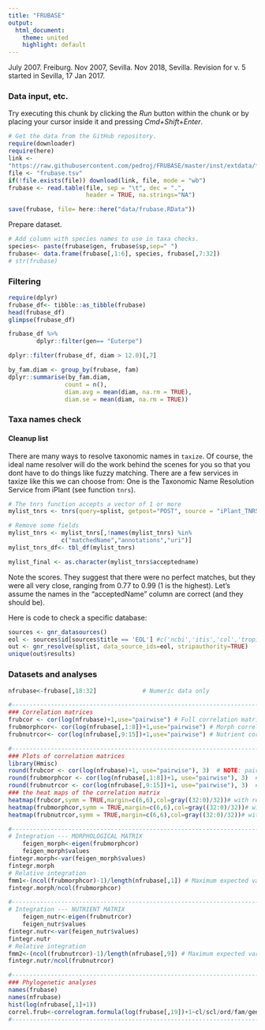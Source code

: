 ```yaml
---
title: "FRUBASE"
output:
  html_document:
    theme: united
    highlight: default
---
```


July 2007. Freiburg. Nov 2007, Sevilla. Nov 2018, Sevilla.
Revision for v. 5 started in Sevilla, 17 Jan 2017.

### Data input, etc.

Try executing this chunk by clicking the *Run* button within the chunk or by placing your cursor inside it and pressing *Cmd+Shift+Enter*.

```r
# Get the data from the GitHub repository.
require(downloader)
require(here)
link <-
"https://raw.githubusercontent.com/pedroj/FRUBASE/master/inst/extdata/frubase.tsv"
file <- "frubase.tsv"
if(!file.exists(file)) download(link, file, mode = "wb")
frubase <- read.table(file, sep = "\t", dec = ".", 
                      header = TRUE, na.strings="NA")

save(frubase, file= here::here("data/frubase.RData"))

```

Prepare dataset.

```r
# Add column with species names to use in taxa checks.
species<- paste(frubase$gen, frubase$sp,sep=" ")
frubase<- data.frame(frubase[,1:6], species, frubase[,7:32])
# str(frubase)

```


### Filtering 

```r
require(dplyr)
frubase_df<- tibble::as_tibble(frubase)
head(frubase_df)
glimpse(frubase_df)

frubase_df %>%
        dplyr::filter(gen== "Euterpe") 

dplyr::filter(frubase_df, diam > 12.0)[,7]

by_fam.diam <- group_by(frubase, fam)
dplyr::summarise(by_fam.diam,
                count = n(),
                diam.avg = mean(diam, na.rm = TRUE),
                diam.se = mean(diam, na.rm = TRUE))

```

### Taxa names check
#### Cleanup list 

There are many ways to resolve taxonomic names in `taxize`. Of course, the ideal name resolver will do the work behind the scenes for you so that you dont have to do things like fuzzy matching. There are a few services in taxize like this we can choose from: One is the Taxonomic Name Resolution Service from iPlant (see function `tnrs`).

```r
# The tnrs function accepts a vector of 1 or more
mylist_tnrs <- tnrs(query=splist, getpost="POST", source = "iPlant_TNRS")

# Remove some fields
mylist_tnrs <- mylist_tnrs[,!names(mylist_tnrs) %in%
               c("matchedName","annotations","uri")]
mylist_tnrs_df<- tbl_df(mylist_tnrs)

mylist_final <- as.character(mylist_tnrs$acceptedname)

```

Note the scores. They suggest that there were no perfect matches, but they were all very close, ranging from 0.77 to 0.99 (1 is the highest). 
Let's assume the names in the "acceptedName" column are correct (and they should be).

Here is code to check a specific database:

```r
sources <- gnr_datasources()
eol <- sources$id[sources$title == 'EOL'] #c('ncbi','itis','col','tropicos')
out <- gnr_resolve(splist, data_source_ids=eol, stripauthority=TRUE)
unique(out$results)

```

### Datasets and analyses 
```r
nfrubase<-frubase[,18:32]             # Numeric data only

#-------------------------------------------------------------------------
### Correlation matrices
frubcor <- cor(log(nfrubase)+1,use="pairwise") # Full correlation matrix
frubmorphcor<- cor(log(nfrubase[,1:8])+1,use="pairwise") # Morph correlation matrix
frubnutrcor<- cor(log(nfrubase[,9:15])+1,use="pairwise") # Nutrient correlation matrix

#-------------------------------------------------------------------------
### Plots of correlation matrices
library(Hmisc)
round(frubcor <- cor(log(nfrubase)+1, use="pairwise"), 3)  # NOTE: pairwise
round(frubmorphcor <- cor(log(nfrubase[,1:8])+1, use="pairwise"), 3)  # NOTE: pairwise
round(frubnutrcor <- cor(log(nfrubase[,9:15])+1, use="pairwise"), 3)  # NOTE: pairwise
### the heat maps of the correlation matrix
heatmap(frubcor,symm = TRUE,margin=c(6,6),col=gray((32:0)/32))# with reorder()
heatmap(frubmorphcor,symm = TRUE,margin=c(6,6),col=gray((32:0)/32))# with reorder()
heatmap(frubnutrcor,symm = TRUE,margin=c(6,6),col=gray((32:0)/32))# with reorder()

#---------------------------------------------------------------------------
# Integration --- MORPHOLOGICAL MATRIX
	feigen_morph<-eigen(frubmorphcor)
	feigen_morph$values
fintegr.morph<-var(feigen_morph$values)
fintegr.morph
# Relative integration
fmm1<-(ncol(frubmorphcor)-1)/length(nfrubase[,1]) # Maximum expected variance
fintegr.morph/ncol(frubmorphcor)

#---------------------------------------------------------------------------
# Integration --- NUTRIENT MATRIX
	feigen_nutr<-eigen(frubnutrcor)
	feigen_nutr$values
fintegr.nutr<-var(feigen_nutr$values)
fintegr.nutr
# Relative integration
fmm2<-(ncol(frubnutrcor)-1)/length(nfrubase[,9]) # Maximum expected variance
fintegr.nutr/ncol(frubnutrcor)

#---------------------------------------------------------------------------
### Phylogenetic analyses
names(frubase)
names(nfrubase)
hist(log(nfrubase[,1]+1))
correl.frub<-correlogram.formula(log(frubase[,19])+1~cl/scl/ord/fam/gen,use="pairwise.complete.obs")
#---------------------------------------------------------------------------

```






